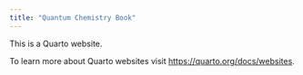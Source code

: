 ```yaml
---
title: "Quantum Chemistry Book"
---
```


This is a Quarto website.

To learn more about Quarto websites visit <https://quarto.org/docs/websites>.
